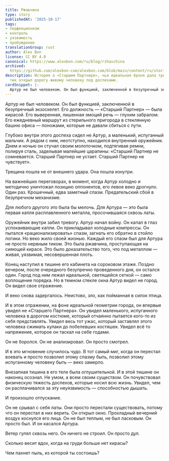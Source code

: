 ```yaml
---
title: Ржавчина
type: story
publishedAt: '2025-10-17'
tags:
- перфекционизм
- контроль
- уязвимость
- пробуждение
translationGroup: rust
author: Alex Bon
license: CC BY 4.0
canonical: https://www.alexbon.com/ru/blog/rzhavchina
archived: 
  https://github.com/alexbon-com/alexbon.com/blob/main/content/ru/stories/rzhavchina.mdx
description: История о «Старшем Партнере», чья идеальная броня дала трещину, и невольный
  тик открыл дорогу живому человеку под доспехами.
cardSnippet: |-
  Артур не был человеком. Он был функцией, заключенной в безупречный экзоскелет. Его должность — «Старший Партнер» — была кирасой. Его выверенная, лишенная эмоций речь — глухим забралом. Его ежедневный маршрут из стерильного пригорода в стеклянную башню офиса — поножами, которые не давали сбиться с пути. Глубоко внутри этого доспеха сидел не Артур, а маленький, испуганный мальчик.
---
```


Артур не был человеком. Он был функцией, заключенной в безупречный экзоскелет. Его должность — «Старший Партнер» — была кирасой. Его выверенная, лишенная эмоций речь — глухим забралом. Его ежедневный маршрут из стерильного пригорода в стеклянную башню офиса — поножами, которые не давали сбиться с пути.

Глубоко внутри этого доспеха сидел не Артур, а маленький, испуганный мальчик. А рядом с ним, неотступно, находился внутренний оружейник. Днем и ночью он стучал своим молоточком, подтягивая ремни, полируя сталь, заделывая малейшие царапины: «Старший Партнер не сомневается. Старший Партнер не устает. Старший Партнер не чувствует».

Трещина пошла не от внешнего удара. Она пошла изнутри.

На важнейших переговорах, в момент, когда Артур холодно и методично уничтожал позицию оппонентов, его левое веко дрогнуло. Один раз. Крошечный, едва заметный спазм. Предательский сбой в безупречном механизме.

Для любого другого это была бы мелочь. Для Артура — это была первая капля расплавленного металла, просочившаяся сквозь латы.

Оружейник внутри забил тревогу. Артур начал войну. Он капал в глаз успокаивающие капли. Он прикладывал холодные компрессы. Он пытался «рационализировать» спазм, загнать его обратно в стойло логики. Но веко жило своей жизнью. Каждый его спазм был для Артура не просто нервным тиком. Это была ржавчина, проступающая на сияющей кирасе. Это было доказательство того, что под металлом — живая, уязвимая, несовершенная плоть.

Конец наступил в тишине его кабинета на сороковом этаже. Поздно вечером, после очередного безупречно проведенного дня, он остался один. Город под ним лежал идеальной, светящейся сеткой — само воплощение порядка. Но в темном стекле окна Артур видел не город. Он видел свое отражение.

И веко снова задергалось. Неистово, зло, как пойманная в силок птица.

И в этом отражении, на фоне идеальной геометрии города, он впервые увидел не «Старшего Партнера». Он увидел маленького, испуганного человека в дорогом костюме, который отчаянно пытается кого-то из себя представлять. Увидел весь тот ужас, который заставлял этого человека сжимать кулаки до побелевших костяшек. Увидел всё то напряжение, которое он таскал на себе годами.

Он не боролся. Он не анализировал. Он просто смотрел.

И в это мгновение случилось чудо. В тот самый миг, когда он перестал воевать и просто позволил этому спазму быть, позволил этому испуганному человеку быть — веко замерло.

Внезапная тишина в его теле была оглушительной. И в этой тишине он наконец осознал. Не умом, а всем своим существом. Он почувствовал физическую тяжесть доспехов, которые носил всю жизнь. Увидел, чем он расплачивался за эту неуязвимость — способностью дышать.

И произошло отпускание.

Он не срывал с себя латы. Они просто перестали существовать, потому что он перестал в них верить. Он открыл окно. Прохладный вечерний воздух коснулся его лица. Он не был теплым, не был ласковым. Он просто был. И он касался Артура.

Ветер гулял сквозь него. Он ничего не строил. Он просто дул.

Сколько весит вдох, когда на груди больше нет кирасы?

Чем пахнет пыль, из которой ты состоишь?
